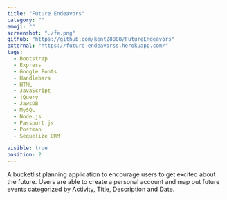 ```yaml
---
title: "Future Endeavors"
category: ""
emoji: ""
screenshot: "./fe.png"
github: "https://github.com/kent28808/FutureEndeavors"
external: "https://future-endeavorss.herokuapp.com/"
tags:
  - Bootstrap
  - Express
  - Google Fonts
  - Handlebars 
  - HTML
  - JavaScript
  - jQuery
  - JawsDB
  - MySQL
  - Node.js
  - Passport.js
  - Postman
  - Sequelize ORM

visible: true
position: 2
---
```


A bucketlist planning application to encourage users to get excited about the future.  Users are able to create a personal account and map out future events categorized by Activity, Title, Description and Date.
